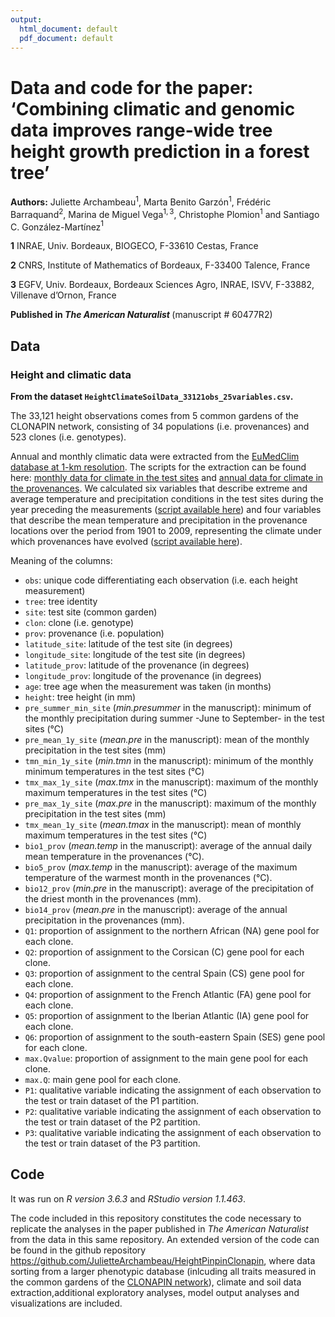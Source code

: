 ```yaml
---
output:
  html_document: default
  pdf_document: default
---
```

# Data and code for the paper: 'Combining climatic and genomic data improves range-wide tree height growth prediction in a forest tree'

**Authors:** Juliette Archambeau$^1$, Marta Benito Garzón$^1$, Frédéric Barraquand$^2$, Marina de Miguel Vega$^{1,3}$, Christophe Plomion$^1$ and Santiago C. González-Martínez$^1$

**1** INRAE, Univ. Bordeaux, BIOGECO, F-33610 Cestas, France

**2** CNRS, Institute of Mathematics of Bordeaux, F-33400 Talence, France

**3** EGFV, Univ. Bordeaux, Bordeaux Sciences Agro, INRAE, ISVV, F-33882, Villenave d’Ornon, France


**Published in *The American Naturalist* ** (manuscript # 60477R2)

## Data

### Height and climatic data 

**From the dataset `HeightClimateSoilData_33121obs_25variables.csv`.**


The 33,121 height observations comes from 5 common gardens of the CLONAPIN network, consisting of 34 populations (i.e. provenances) and 523 clones (i.e. genotypes). 

Annual and monthly climatic data were extracted from the [EuMedClim database at 1-km resolution](https://gentree.data.inra.fr/climate/). The scripts for the extraction can be found here: [monthly data for climate in the test sites](https://github.com/JulietteArchambeau/HeightPinpinClonapin/blob/master/scripts/DataMunging/01_ExtractingMonthlyClimateEuMedClimData.R) and [annual data for climate in the provenances](https://github.com/JulietteArchambeau/HeightPinpinClonapin/blob/master/scripts/DataMunging/01_ExtractingAnnualClimateEuMedClimData.R). We calculated six variables that describe extreme and average temperature and precipitation conditions in the test sites during the year preceding the measurements ([script available here](https://github.com/JulietteArchambeau/HeightPinpinClonapin/blob/master/scripts/DataMunging/02_CalculatingSiteMonthlyClimaticVariables.R)) and four variables that describe the mean temperature and precipitation in the provenance locations over the period from 1901 to 2009, representing the climate under which provenances have evolved ([script available here](https://github.com/JulietteArchambeau/HeightPinpinClonapin/blob/master/scripts/DataMunging/02_CalculatingProvAnnualClimaticVariables.R)).


Meaning of the columns:

  - `obs`: unique code differentiating each observation (i.e. each height measurement)
  - `tree`: tree identity
  - `site`: test site (common garden)
  - `clon`: clone (i.e. genotype)
  - `prov`: provenance (i.e. population)
  - `latitude_site`: latitude of the test site (in degrees)
  - `longitude_site`: longitude of the test site (in degrees)
  - `latitude_prov`: latitude of the provenance (in degrees)
  - `longitude_prov`: longitude of the provenance (in degrees)
  - `age`: tree age when the measurement was taken (in months)
  - `height`: tree height (in mm)
  - `pre_summer_min_site` (*min.presummer* in the manuscript): minimum of the monthly precipitation during summer -June to September- in the test sites (°C)
  - `pre_mean_1y_site` (*mean.pre* in the manuscript): mean of the monthly precipitation in the test sites (mm)
  - `tmn_min_1y_site` (*min.tmn* in the manuscript):  minimum of the monthly minimum temperatures in the test sites (°C)
  - `tmx_max_1y_site` (*max.tmx* in the manuscript): maximum of the monthly maximum temperatures in the test sites (°C)
  - `pre_max_1y_site` (*max.pre* in the manuscript): maximum of the monthly precipitation in the test sites (mm)
  - `tmx_mean_1y_site` (*mean.tmax* in the manuscript): mean of monthly maximum temperatures in the test sites (°C)
  - `bio1_prov` (*mean.temp* in the manuscript): average of the annual daily mean temperature in the provenances (°C).
  - `bio5_prov` (*max.temp* in the manuscript): average of the maximum temperature of the warmest month in the provenances (°C).
  - `bio12_prov` (*min.pre* in the manuscript): average of the precipitation of the driest month in the provenances (mm).
  - `bio14_prov` (*mean.pre* in the manuscript): average of the annual precipitation in the provenances (mm).
  - `Q1`: proportion of assignment to the northern African (NA) gene pool for each clone.
  - `Q2`: proportion of assignment to the Corsican (C) gene pool for each clone.
  - `Q3`: proportion of assignment to the central Spain (CS) gene pool for each clone.
  - `Q4`: proportion of assignment to the French Atlantic (FA) gene pool for each clone.
  - `Q5`: proportion of assignment to the Iberian Atlantic (IA) gene pool for each clone.
  - `Q6`: proportion of assignment to the south-eastern Spain (SES) gene pool for each clone.
  - `max.Qvalue`: proportion of assignment to the main gene pool for each clone.
  - `max.Q`: main gene pool for each clone.
  - `P1`: qualitative variable indicating the assignment of each observation to the test or train dataset of the P1 partition.
  - `P2`: qualitative variable indicating the assignment of each observation to the test or train dataset of the P2 partition.
  - `P3`: qualitative variable indicating the assignment of each observation to the test or train dataset of the P3 partition.
  
  


## Code

It was run on *R version 3.6.3* and *RStudio version 1.1.463*.

The code included in this repository constitutes the code necessary to replicate the analyses in the paper published in *The American Naturalist* from the data in this same repository. An extended version of the code can be found in the github repository [https://github.com/JulietteArchambeau/HeightPinpinClonapin](https://github.com/JulietteArchambeau/HeightPinpinClonapin), where data sorting from a larger phenotypic database (inlcuding all traits measured in the common gardens of the [CLONAPIN network](https://www6.bordeaux-aquitaine.inrae.fr/biogeco/Ressources/In-situ-dispositifs-de-terrain-observation-experimentation/Tests-de-provenances/CLONAPIN)), climate and soil data extraction,additional exploratory analyses, model output analyses and visualizations are included.